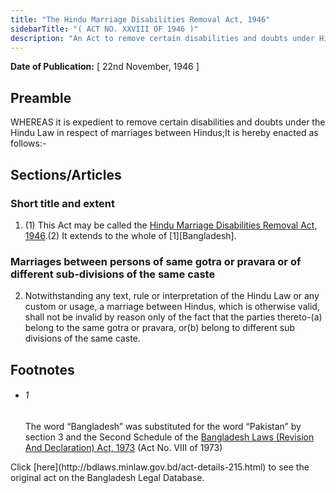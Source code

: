 ```yaml
---
title: "The Hindu Marriage Disabilities Removal Act, 1946"
sidebarTitle: "( ACT NO. XXVIII OF 1946 )"
description: "An Act to remove certain disabilities and doubts under Hindu Law in respect of marriages between Hindus."
---
```


**Date of Publication:** [ 22nd November, 1946 ]

## Preamble

WHEREAS it is expedient to remove certain disabilities and doubts under the Hindu Law in respect of marriages between Hindus;It is hereby enacted as follows:-

## Sections/Articles

### Short title and extent

1. (1) This Act may be called the [Hindu Marriage Disabilities Removal Act, 1946](/laws/act-215 "Hindu Marriage Disabilities Removal Act, 1946").(2) It extends to the whole of [1][Bangladesh].

### Marriages between persons of same gotra or pravara or of different sub-divisions of the same caste

2. Notwithstanding any text, rule or interpretation of the Hindu Law or any custom or usage, a marriage between Hindus, which is otherwise valid, shall not be invalid by reason only of the fact that the parties thereto-(a) belong to the same gotra or pravara, or(b) belong to different sub divisions of the same caste.

## Footnotes

- ###### 1

  The word “Bangladesh” was substituted for the word “Pakistan” by section 3 and the Second Schedule of the [Bangladesh Laws (Revision And Declaration) Act, 1973](/laws/act-430 "Bangladesh Laws (Revision And Declaration) Act, 1973") (Act No. VIII of 1973)

<Note>
  Click [here](http://bdlaws.minlaw.gov.bd/act-details-215.html) to see the original act on the Bangladesh Legal Database.
</Note>
